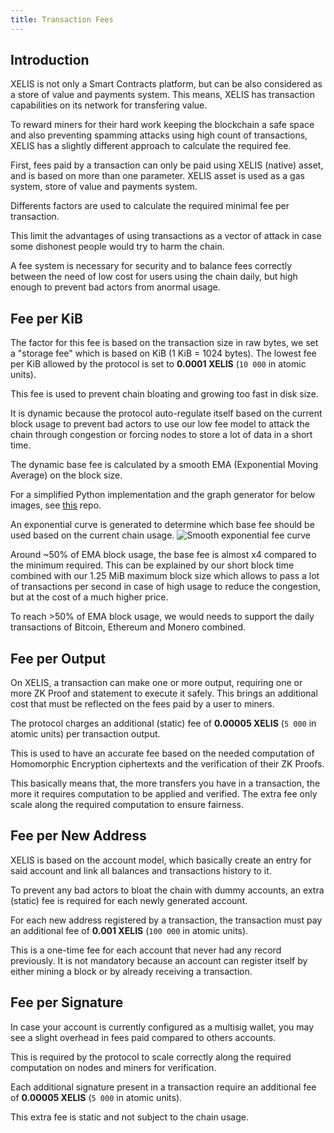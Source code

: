 ```yaml
---
title: Transaction Fees
---
```


## Introduction

XELIS is not only a Smart Contracts platform, but can be also considered as a store of value and payments system.
This means, XELIS has transaction capabilities on its network for transfering value.

To reward miners for their hard work keeping the blockchain a safe space and also preventing spamming attacks using high count of transactions,
XELIS has a slightly different approach to calculate the required fee.

First, fees paid by a transaction can only be paid using XELIS (native) asset, and is based on more than one parameter.
XELIS asset is used as a gas system, store of value and payments system.

Differents factors are used to calculate the required minimal fee per transaction.

This limit the advantages of using transactions as a vector of attack in case some dishonest people would try to harm the chain.

A fee system is necessary for security and to balance fees correctly between the need of low cost for users using the chain daily, but high enough to prevent bad actors
from anormal usage.

## Fee per KiB

The factor for this fee is based on the transaction size in raw bytes, we set a "storage fee" which is based on KiB (1 KiB = 1024 bytes).
The lowest fee per KiB allowed by the protocol is set to **0.0001 XELIS** (`10 000` in atomic units).

This fee is used to prevent chain bloating and growing too fast in disk size.

It is dynamic because the protocol auto-regulate itself based on the current block usage to prevent bad actors to use our low fee model
to attack the chain through congestion or forcing nodes to store a lot of data in a short time.

The dynamic base fee is calculated by a smooth EMA (Exponential Moving Average) on the block size.

For a simplified Python implementation and the graph generator for below images, see [this](https://github.com/xelis-project/xelis-simulator) repo.

An exponential curve is generated to determine which base fee should be used based on the current chain usage. 
![Smooth exponential fee curve](https://github.com/xelis-project/xelis-simulator/raw/master/images/base_fee_exp2.png)

Around ~50% of EMA block usage, the base fee is almost x4 compared to the minimum required.
This can be explained by our short block time combined with our 1.25 MiB maximum block size which allows to pass a lot of transactions per second
in case of high usage to reduce the congestion, but at the cost of a much higher price.

To reach >50% of EMA block usage, we would needs to support the daily transactions of Bitcoin, Ethereum and Monero combined.

## Fee per Output

On XELIS, a transaction can make one or more output, requiring one or more ZK Proof and statement to execute it safely.
This brings an additional cost that must be reflected on the fees paid by a user to miners.

The protocol charges an additional (static) fee of **0.00005 XELIS** (`5 000` in atomic units) per transaction output.

This is used to have an accurate fee based on the needed computation of Homomorphic Encryption ciphertexts and the verification of their ZK Proofs.

This basically means that, the more transfers you have in a transaction, the more it requires computation to be applied and verified.
The extra fee only scale along the required computation to ensure fairness.

## Fee per New Address

XELIS is based on the account model, which basically create an entry for said account and link all balances and transactions history to it.

To prevent any bad actors to bloat the chain with dummy accounts, an extra (static) fee is required for each newly generated account.

For each new address registered by a transaction, the transaction must pay an additional fee of **0.001 XELIS** (`100 000` in atomic units).

This is a one-time fee for each account that never had any record previously.
It is not mandatory because an account can register itself by either mining a block or by already receiving a transaction.

## Fee per Signature

In case your account is currently configured as a multisig wallet, you may see a slight overhead in fees paid compared to others accounts.

This is required by the protocol to scale correctly along the required computation on nodes and miners for verification.

Each additional signature present in a transaction require an additional fee of **0.00005 XELIS** (`5 000` in atomic units).

This extra fee is static and not subject to the chain usage.
